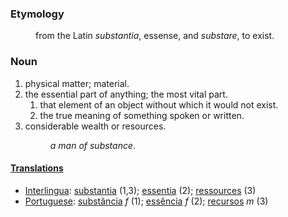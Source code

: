 ===Etymology===
:from the Latin ''substantia'', essense, and ''substare'', to exist.
===Noun===
#physical matter; material.
#the essential part of anything; the most vital part.
##that element of an object without which it would not exist.
##the true meaning of something spoken or written.
#considerable wealth or resources.
#:''a man of substance''.
====[[Translation]]s====
*[[Interlingua]]: [[substantia]] (1,3); [[essentia]] (2); [[ressources]] (3)
*[[Portuguese]]: [[substância]] ''f'' (1); [[essência]] ''f'' (2); [[recursos]] ''m'' (3)